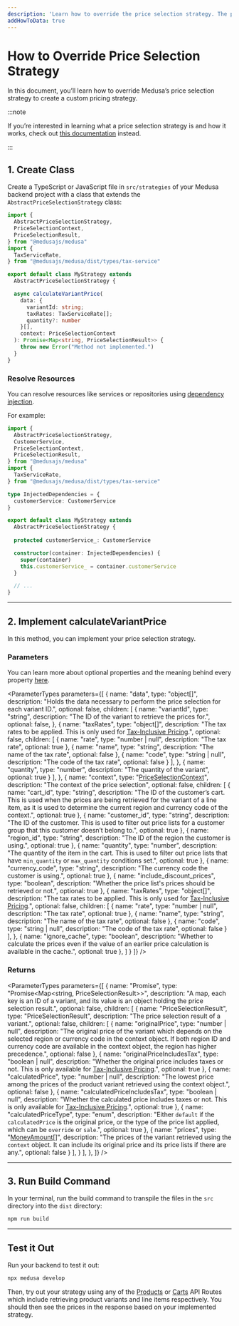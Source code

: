```yaml
---
description: 'Learn how to override the price selection strategy. The price selection strategy is used to determine the best price based on a specific context.'
addHowToData: true
---
```



# How to Override Price Selection Strategy

In this document, you’ll learn how to override Medusa’s price selection strategy to create a custom pricing strategy.

:::note

If you’re interested in learning what a price selection strategy is and how it works, check out [this documentation](../price-selection-strategy.md) instead.

:::

## 1. Create Class

Create a TypeScript or JavaScript file in `src/strategies` of your Medusa backend project with a class that extends the `AbstractPriceSelectionStrategy` class:

```ts title=src/strategies/price.ts
import { 
  AbstractPriceSelectionStrategy, 
  PriceSelectionContext, 
  PriceSelectionResult,
} from "@medusajs/medusa"
import { 
  TaxServiceRate,
} from "@medusajs/medusa/dist/types/tax-service"

export default class MyStrategy extends 
  AbstractPriceSelectionStrategy {

  async calculateVariantPrice(
    data: { 
      variantId: string; 
      taxRates: TaxServiceRate[]; 
      quantity?: number 
    }[], 
    context: PriceSelectionContext
  ): Promise<Map<string, PriceSelectionResult>> {
    throw new Error("Method not implemented.")
  }
}
```

### Resolve Resources

You can resolve resources like services or repositories using [dependency injection](../../../development/fundamentals/dependency-injection.md).

For example:

```ts title=src/strategies/price.ts
import { 
  AbstractPriceSelectionStrategy, 
  CustomerService, 
  PriceSelectionContext, 
  PriceSelectionResult,
} from "@medusajs/medusa"
import { 
  TaxServiceRate,
} from "@medusajs/medusa/dist/types/tax-service"

type InjectedDependencies = {
  customerService: CustomerService
}

export default class MyStrategy extends 
  AbstractPriceSelectionStrategy {
  
  protected customerService_: CustomerService

  constructor(container: InjectedDependencies) {
    super(container)
    this.customerService_ = container.customerService
  }

  // ...
}
```

---

## 2. Implement calculateVariantPrice

In this method, you can implement your price selection strategy.

### Parameters

You can learn more about optional properties and the meaning behind every property [here](../price-selection-strategy.md#calculatevariantprice-method).

<ParameterTypes parameters={[
  {
    name: "data",
    type: "object[]",
    description: "Holds the data necessary to perform the price selection for each variant ID.",
    optional: false,
    children: [
      {
        name: "variantId",
        type: "string",
        description: "The ID of the variant to retrieve the prices for.",
        optional: false,
      },
      {
        name: "taxRates",
        type: "object[]",
        description: "The tax rates to be applied. This is only used for [Tax-Inclusive Pricing](../../taxes/inclusive-pricing.md).",
        optional: false,
        children: [
          {
            name: "rate",
            type: "number | null",
            description: "The tax rate",
            optional: true
          },
          {
            name: "name",
            type: "string",
            description: "The name of the tax rate",
            optional: false
          },
          {
            name: "code",
            type: "string | null",
            description: "The code of the tax rate",
            optional: false
          }
        ],
      },
      {
        name: "quantity",
        type: "number",
        description: "The quantity of the variant",
        optional: true
      }
    ],
  },
  {
    name: "context",
    type: "[PriceSelectionContext](../price-selection-strategy.md#context-object)",
    description: "The context of the price selection",
    optional: false,
    children: [
      {
        name: "cart_id",
        type: "string",
        description: "The ID of the customer’s cart. This is used when the prices are being retrieved for the variant of a line item, as it is used to determine the current region and currency code of the context.",
        optional: true
      },
      {
        name: "customer_id",
        type: "string",
        description: "The ID of the customer. This is used to filter out price lists for a customer group that this customer doesn’t belong to.",
        optional: true
      },
      {
        name: "region_id",
        type: "string",
        description: "The ID of the region the customer is using.",
        optional: true
      },
      {
        name: "quantity",
        type: "number",
        description: "The quantity of the item in the cart. This is used to filter out price lists that have `min_quantity` or `max_quantity` conditions set.",
        optional: true
      },
      {
        name: "currency_code",
        type: "string",
        description: "The currency code the customer is using.",
        optional: true
      },
      {
        name: "include_discount_prices",
        type: "boolean",
        description: "Whether the price list's prices should be retrieved or not.",
        optional: true
      },
      {
        name: "taxRates",
        type: "object[]",
        description: "The tax rates to be applied. This is only used for [Tax-Inclusive Pricing](../../taxes/inclusive-pricing.md).",
        optional: false,
        children: [
          {
            name: "rate",
            type: "number | null",
            description: "The tax rate",
            optional: true
          },
          {
            name: "name",
            type: "string",
            description: "The name of the tax rate",
            optional: false
          },
          {
            name: "code",
            type: "string | null",
            description: "The code of the tax rate",
            optional: false
          }
        ],
      },
      {
        name: "ignore_cache",
        type: "boolean",
        description: "Whether to calculate the prices even if the value of an earlier price calculation is available in the cache.",
        optional: true
      },
    ]
  }
]} />

### Returns

<ParameterTypes parameters={[
  {
    name: "Promise",
    type: "Promise<Map<string, PriceSelectionResult>>",
    description: "A map, each key is an ID of a variant, and its value is an object holding the price selection result.",
    optional: false,
    children: [
      {
        name: "PriceSelectionResult",
        type: "PriceSelectionResult",
        description: "The price selection result of a variant.",
        optional: false,
        children: [
          {
            name: "originalPrice",
            type: "number | null",
            description: "The original price of the variant which depends on the selected region or currency code in the context object. If both region ID and currency code are available in the context object, the region has higher precedence.",
            optional: false
          },
          {
            name: "originalPriceIncludesTax",
            type: "boolean | null",
            description: "Whether the original price includes taxes or not. This is only available for [Tax-Inclusive Pricing](../../taxes/inclusive-pricing.md).",
            optional: true
          },
          {
            name: "calculatedPrice",
            type: "number | null",
            description: "The lowest price among the prices of the product variant retrieved using the context object.",
            optional: false
          },
          {
            name: "calculatedPriceIncludesTax",
            type: "boolean | null",
            description: "Whether the calculated price includes taxes or not. This is only available for [Tax-Inclusive Pricing](../../taxes/inclusive-pricing.md).",
            optional: true
          },
          {
            name: "calculatedPriceType",
            type: "enum",
            description: "Either `default` if the `calculatedPrice` is the original price, or the type of the price list applied, which can be `override` or `sale`.",
            optional: true
          },
          {
            name: "prices",
            type: "[MoneyAmount](../../../references/entities/classes/MoneyAmount.mdx)[]",
            description: "The prices of the variant retrieved using the `context` object. It can include its original price and its price lists if there are any.",
            optional: false
          }
        ],
      }
    ],
  },
]} />

---

## 3. Run Build Command

In your terminal, run the build command to transpile the files in the `src` directory into the `dist` directory:

```bash npm2yarn
npm run build
```

---

## Test it Out

Run your backend to test it out:

```bash npm2yarn
npx medusa develop
```

Then, try out your strategy using any of the [Products](https://docs.medusajs.com/api/store#products) or [Carts](https://docs.medusajs.com/api/store#carts) API Routes which include retrieving product variants and line items respectively. You should then see the prices in the response based on your implemented strategy.

